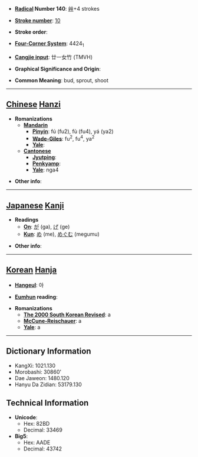 * '''[[Wiktionary:Chinese radical index| Radical]] Number 140''': [[Wiktionary:Chinese radical index 艸|艸]]+4 strokes

* '''[[Wiktionary:Chinese total strokes index|Stroke number]]''': [[Wiktionary:Chinese total strokes index 10|10]]

* '''Stroke order''': 

* '''[[Wiktionary:Chinese four corner index|Four-Corner System]]''': 4424<sub>1</sub>

* '''[[Wiktionary:Chinese Cangjie index|Cangjie input]]''': 廿一女竹 (TMVH)

* '''Graphical Significance and Origin''': 

* '''Common Meaning''': bud, sprout, shoot

----

== [[Chinese]] [[Hanzi]] ==

* '''Romanizations'''
** '''[[Mandarin]]'''
*** '''[[Pinyin]]''': fú (fu2), fù (fu4), yá (ya2)
*** '''[[Wade-Giles]]''': fu<sup>2</sup>, fu<sup>4</sup>, ya<sup>2</sup>
*** '''[[Yale]]''': 
** '''[[Cantonese]]'''
*** '''[[Jyutping]]''':
*** '''[[Penkyamp]]''': 
*** '''[[Yale]]''': nga4

* '''Other info''': 

----

== [[Japanese]] [[Kanji]] ==

* '''Readings'''
** '''[[On]]''': [[が]] (ga), [[げ]] (ge)
** '''[[Kun]]''': [[め]] (me), [[めぐむ]] (megumu)

* '''Other info''':  

----

== [[Korean]] [[Hanja]] ==

* '''[[Hangeul]]''': 아

* '''[[Eumhun]] reading''': 

* '''Romanizations'''
** '''[[The 2000 South Korean Revised Romanization|The 2000 South Korean Revised]]''': a
** '''[[McCune-Reischauer]]''': a
** '''[[Yale]]''': a

----

== Dictionary Information ==

* KangXi: 1021.130
* Morobashi: 30860'
* Dae Jaweon: 1480.120
* Hanyu Da Zidian: 53179.130

== Technical Information ==

* '''Unicode''':
** Hex: 82BD
** Decimal: 33469
* '''Big5''':
** Hex: AADE
** Decimal: 43742